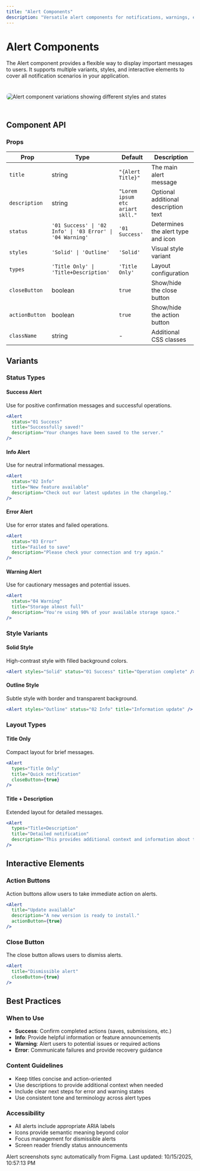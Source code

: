 ```yaml
---
title: "Alert Components"
description: "Versatile alert components for notifications, warnings, errors, and success messages"
---
```


# Alert Components

The Alert component provides a flexible way to display important messages to users. It supports multiple variants, styles, and interactive elements to cover all notification scenarios in your application.

<img
  src="https://raw.githubusercontent.com/hellojulian/mintlify/main/public/images/figma-22123-476643.png"
  alt="Alert component variations showing different styles and states"
  style="border: 1px solid #e2e8f0; border-radius: 8px; margin: 24px 0;"
/>

## Component API

### Props

| Prop | Type | Default | Description |
|------|------|---------|-------------|
| `title` | string | `"{Alert Title}"` | The main alert message |
| `description` | string | `"Lorem ipsum etc ariart skll."` | Optional additional description text |
| `status` | `'01 Success' \| '02 Info' \| '03 Error' \| '04 Warning'` | `'01 Success'` | Determines the alert type and icon |
| `styles` | `'Solid' \| 'Outline'` | `'Solid'` | Visual style variant |
| `types` | `'Title Only' \| 'Title+Description'` | `'Title Only'` | Layout configuration |
| `closeButton` | boolean | `true` | Show/hide the close button |
| `actionButton` | boolean | `true` | Show/hide the action button |
| `className` | string | - | Additional CSS classes |

## Variants

### Status Types

#### Success Alert
Use for positive confirmation messages and successful operations.
```jsx
<Alert 
  status="01 Success"
  title="Successfully saved!"
  description="Your changes have been saved to the server."
/>
```

#### Info Alert  
Use for neutral informational messages.
```jsx
<Alert 
  status="02 Info"
  title="New feature available"
  description="Check out our latest updates in the changelog."
/>
```

#### Error Alert
Use for error states and failed operations.
```jsx
<Alert 
  status="03 Error" 
  title="Failed to save"
  description="Please check your connection and try again."
/>
```

#### Warning Alert
Use for cautionary messages and potential issues.
```jsx
<Alert 
  status="04 Warning"
  title="Storage almost full"
  description="You're using 90% of your available storage space."
/>
```

### Style Variants

#### Solid Style
High-contrast style with filled background colors.
```jsx
<Alert styles="Solid" status="01 Success" title="Operation complete" />
```

#### Outline Style  
Subtle style with border and transparent background.
```jsx
<Alert styles="Outline" status="02 Info" title="Information update" />
```

### Layout Types

#### Title Only
Compact layout for brief messages.
```jsx
<Alert 
  types="Title Only"
  title="Quick notification"
  closeButton={true}
/>
```

#### Title + Description
Extended layout for detailed messages.
```jsx
<Alert 
  types="Title+Description"
  title="Detailed notification"
  description="This provides additional context and information about the alert."
/>
```

## Interactive Elements

### Action Buttons
Action buttons allow users to take immediate action on alerts.
```jsx
<Alert 
  title="Update available"
  description="A new version is ready to install."
  actionButton={true}
/>
```

### Close Button
The close button allows users to dismiss alerts.
```jsx
<Alert 
  title="Dismissible alert"
  closeButton={true}
/>
```

## Best Practices

### When to Use
- **Success**: Confirm completed actions (saves, submissions, etc.)
- **Info**: Provide helpful information or feature announcements  
- **Warning**: Alert users to potential issues or required actions
- **Error**: Communicate failures and provide recovery guidance

### Content Guidelines
- Keep titles concise and action-oriented
- Use descriptions to provide additional context when needed
- Include clear next steps for error and warning states
- Use consistent tone and terminology across alert types

### Accessibility
- All alerts include appropriate ARIA labels
- Icons provide semantic meaning beyond color
- Focus management for dismissible alerts
- Screen reader friendly status announcements

<Note>
  Alert screenshots sync automatically from Figma. Last updated: 10/15/2025, 10:57:13 PM
</Note>